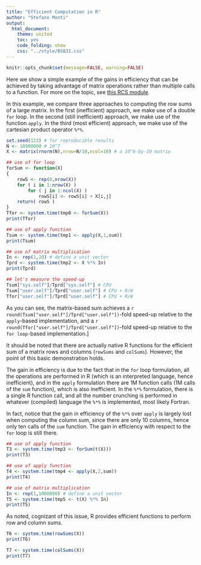 ```yaml
---
title: "Efficient Computation in R"
author: "Stefano Monti"
output:
  html_document:
    theme: united
    toc: yes
    code_folding: show
    css: "../style/BS831.css" 
---
```


```r
knitr::opts_chunk$set(message=FALSE, warning=FALSE)
```

Here we show a simple example of the gains in efficiency that can be achieved by taking advantage of matrix operations rather than multiple calls to a function. For more on the topic, see [this RCS module](http://rcs.bu.edu/examples/r/tutorials/R7-Optimization/opt.R).

In this example, we compare three approaches to computing the row sums
of a large matrix. In the first (inefficient) approach, we make
use of a double `for` loop. In the second (still inefficient) approach, we
make use of the function <code>apply</code>. In the third (most
efficient) approach, we make use of the cartesian product operator
`%*%`.

```r
set.seed(123) # for reproducible results
N <- 10000000 # 10^7
X <- matrix(rnorm(N),nrow=N/10,ncol=10) # a 10^6-by-10 matrix

## use of for loop
forSum <- function(X)
{
    rowS <- rep(0,nrow(X))
    for ( i in 1:nrow(X) )
        for ( j in 1:ncol(X) )
            rowS[i] <- rowS[i] + X[i,j]
    return( rowS )
}
Tfor <- system.time(tmp0 <- forSum(X))
print(Tfor)
```

```r
## use of apply function
Tsum <- system.time(tmp1 <- apply(X,1,sum))
print(Tsum)
```

```r
## use of matrix multiplication
In <- rep(1,10) # define a unit vector
Tprd <- system.time(tmp2 <- X %*% In)
print(Tprd)

## let's measure the speed-up
Tsum["sys.self"]/Tprd["sys.self"] # CPU
Tsum["user.self"]/Tprd["user.self"] # CPU + R/W
Tfor["user.self"]/Tprd["user.self"] # CPU + R/W
```

As you can see, the matrix-based sum achieves a `r round(Tsum["user.self"]/Tprd["user.self"])`-fold speed-up relative to the `apply`-based implementation, and a `r round(Tfor["user.self"]/Tprd["user.self"])`-fold speed-up relative to the `for loop`-based implementation.]

It should be noted that there are actually native R functions for the
efficient sum of a matrix rows and columns (`rowSums` and
`colSums`). However, the point of this basic demonstration holds.

The gain in efficiency is due to the fact that in the `for` loop formulation, all the operations are performed in R (which is an interpreted language, hence inefficient), and in the `apply` formulation there are 1M function calls (1M calls of the `sum` function), which is also inefficient. In the `%*%` formulation, there is a single R function call, and all the number crunching is performed in whatever (compiled) language the `%*%` is implemented, most likely Fortran.

In fact, notice that the gain in efficiency of the `%*%` over `apply` is largely lost when computing the column sum, since there are only 10 columns, hence only ten calls of the `sum` function. The gain in efficiency with respect to the `for` loop is still there.

```r
## use of apply function
T3 <- system.time(tmp3 <- forSum(t(X)))
print(T3)
```

```r
## use of apply function
T4 <- system.time(tmp4 <- apply(X,2,sum))
print(T4)
```

```r
## use of matrix multiplication
In <- rep(1,1000000) # define a unit vector
T5 <- system.time(tmp5 <- t(X) %*% In)
print(T5)
```

As noted, cognizant of this issue, R provides efficient functions to perform row and column sums. 

```r
T6 <- system.time(rowSums(X))
print(T6)
```

```r
T7 <- system.time(colSums(X))
print(T7)
```

